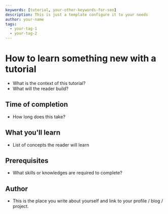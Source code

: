 ```yaml
---
keywords: [tutorial, your-other-keywords-for-seo]
description: This is just a template configure it to your needs
author: your-name
tags:
  - your-tag-1
  - your-tag-2
---
```


# How to learn something new with a tutorial

- What is the context of this tutorial?
- What will the reader build?

## Time of completion

- How long does this take?

## What you'll learn

- List of concepts the reader will learn

## Prerequisites

- What skills or knowledges are required to complete?

## Author

- This is the place you write about yourself and link to your profile / blog /
  project.
